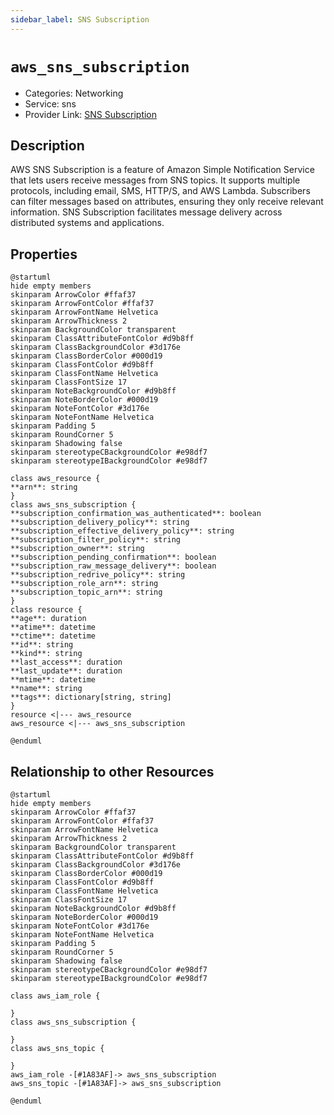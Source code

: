 ```yaml
---
sidebar_label: SNS Subscription
---
```


# `aws_sns_subscription`

- Categories: Networking
- Service: sns
- Provider Link: [SNS Subscription](https://docs.aws.amazon.com/sns/latest/dg/sns-create-subscribe-endpoint-to-topic.html)

## Description
AWS SNS Subscription is a feature of Amazon Simple Notification Service that lets users receive messages from SNS topics. It supports multiple protocols, including email, SMS, HTTP/S, and AWS Lambda. Subscribers can filter messages based on attributes, ensuring they only receive relevant information. SNS Subscription facilitates message delivery across distributed systems and applications.

## Properties
<ZoomPanPinch>

```kroki imgType="plantuml" imgAlt="Diagram of SNS Subscription data model"
@startuml
hide empty members
skinparam ArrowColor #ffaf37
skinparam ArrowFontColor #ffaf37
skinparam ArrowFontName Helvetica
skinparam ArrowThickness 2
skinparam BackgroundColor transparent
skinparam ClassAttributeFontColor #d9b8ff
skinparam ClassBackgroundColor #3d176e
skinparam ClassBorderColor #000d19
skinparam ClassFontColor #d9b8ff
skinparam ClassFontName Helvetica
skinparam ClassFontSize 17
skinparam NoteBackgroundColor #d9b8ff
skinparam NoteBorderColor #000d19
skinparam NoteFontColor #3d176e
skinparam NoteFontName Helvetica
skinparam Padding 5
skinparam RoundCorner 5
skinparam Shadowing false
skinparam stereotypeCBackgroundColor #e98df7
skinparam stereotypeIBackgroundColor #e98df7

class aws_resource {
**arn**: string
}
class aws_sns_subscription {
**subscription_confirmation_was_authenticated**: boolean
**subscription_delivery_policy**: string
**subscription_effective_delivery_policy**: string
**subscription_filter_policy**: string
**subscription_owner**: string
**subscription_pending_confirmation**: boolean
**subscription_raw_message_delivery**: boolean
**subscription_redrive_policy**: string
**subscription_role_arn**: string
**subscription_topic_arn**: string
}
class resource {
**age**: duration
**atime**: datetime
**ctime**: datetime
**id**: string
**kind**: string
**last_access**: duration
**last_update**: duration
**mtime**: datetime
**name**: string
**tags**: dictionary[string, string]
}
resource <|--- aws_resource
aws_resource <|--- aws_sns_subscription

@enduml
```

</ZoomPanPinch>


## Relationship to other Resources
<ZoomPanPinch>

```kroki imgType="plantuml" imgAlt="Diagram of SNS Subscription resource relationships"
@startuml
hide empty members
skinparam ArrowColor #ffaf37
skinparam ArrowFontColor #ffaf37
skinparam ArrowFontName Helvetica
skinparam ArrowThickness 2
skinparam BackgroundColor transparent
skinparam ClassAttributeFontColor #d9b8ff
skinparam ClassBackgroundColor #3d176e
skinparam ClassBorderColor #000d19
skinparam ClassFontColor #d9b8ff
skinparam ClassFontName Helvetica
skinparam ClassFontSize 17
skinparam NoteBackgroundColor #d9b8ff
skinparam NoteBorderColor #000d19
skinparam NoteFontColor #3d176e
skinparam NoteFontName Helvetica
skinparam Padding 5
skinparam RoundCorner 5
skinparam Shadowing false
skinparam stereotypeCBackgroundColor #e98df7
skinparam stereotypeIBackgroundColor #e98df7

class aws_iam_role {

}
class aws_sns_subscription {

}
class aws_sns_topic {

}
aws_iam_role -[#1A83AF]-> aws_sns_subscription
aws_sns_topic -[#1A83AF]-> aws_sns_subscription

@enduml
```

</ZoomPanPinch>




